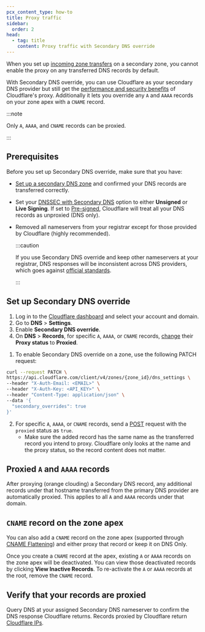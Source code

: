 ```yaml
---
pcx_content_type: how-to
title: Proxy traffic
sidebar:
  order: 2
head:
  - tag: title
    content: Proxy traffic with Secondary DNS override
---
```



When you set up [incoming zone transfers](/dns/zone-setups/zone-transfers/cloudflare-as-secondary/setup/) on a secondary zone, you cannot enable the proxy on any transferred DNS records by default.

With Secondary DNS override, you can use Cloudflare as your secondary DNS provider but still get the [performance and security benefits](/learning-paths/get-started/concepts/how-cloudflare-works/#benefits) of Cloudflare's proxy. Additionally it lets you override any `A` and `AAAA` records on your zone apex with a `CNAME` record.

:::note

Only `A`, `AAAA`, and `CNAME` records can be proxied.

:::

## Prerequisites

Before you set up Secondary DNS override, make sure that you have:

- [Set up a secondary DNS zone](/dns/zone-setups/zone-transfers/cloudflare-as-secondary/setup/) and confirmed your DNS records are transferred correctly.
- Set your [DNSSEC with Secondary DNS](https://dash.cloudflare.com/?to=/:account/:zone/dns/settings/) option to either **Unsigned** or **Live Signing**. If set to [Pre-signed](/dns/zone-setups/zone-transfers/cloudflare-as-secondary/dnssec-for-secondary/#set-up-pre-signed-dnssec), Cloudflare will treat all your DNS records as unproxied (DNS only).
- Removed all nameservers from your registrar except for those provided by Cloudflare (highly recommended).

  :::caution

  If you use Secondary DNS override and keep other nameservers at your registrar, DNS responses will be inconsistent across DNS providers, which goes against [official standards](https://www.iana.org/help/nameserver-requirements).

  :::

## Set up Secondary DNS override

<Tabs syncKey="dashPlusAPI"> <TabItem label="Dashboard">

1. Log in to the [Cloudflare dashboard](https://dash.cloudflare.com/login) and select your account and domain.
2. Go to **DNS** > **Settings**.
3. Enable **Secondary DNS override**.
4. On **DNS** > **Records**, for specific `A`, `AAAA`, or `CNAME` records, [change](/dns/manage-dns-records/how-to/create-dns-records/#edit-dns-records) their **Proxy status** to **Proxied**.

</TabItem> <TabItem label="API">

1. To enable Secondary DNS override on a zone, use the following PATCH request:

```bash
curl --request PATCH \
https://api.cloudflare.com/client/v4/zones/{zone_id}/dns_settings \
--header "X-Auth-Email: <EMAIL>" \
--header "X-Auth-Key: <API_KEY>" \
--header "Content-Type: application/json" \
--data '{
  "secondary_overrides": true
}'
```

2. For specific `A`, `AAAA`, or `CNAME` records, send a [POST](/api/operations/dns-records-for-a-zone-create-dns-record) request with the `proxied` status as `true`.
   - Make sure the added record has the same name as the transferred record you intend to proxy. Cloudflare only looks at the name and the proxy status, so the record content does not matter.

</TabItem> </Tabs>

## Proxied `A` and `AAAA` records

After proxying (orange clouding) a Secondary DNS record, any additional records under that hostname transferred from the primary DNS provider are automatically proxied. This applies to all `A` and `AAAA` records under that domain.

## `CNAME` record on the zone apex

You can also add a `CNAME` record on the zone apex (supported through [CNAME Flattening](/dns/cname-flattening/)) and either proxy that record or keep it on DNS Only.

Once you create a `CNAME` record at the apex, existing `A` or `AAAA` records on the zone apex will be deactivated. You can view those deactivated records by clicking **View Inactive Records**. To re-activate the `A` or `AAAA` records at the root, remove the `CNAME` record.

## Verify that your records are proxied

Query DNS at your assigned Secondary DNS nameserver to confirm the DNS response Cloudflare returns. Records proxied by Cloudflare return [Cloudflare IPs](https://www.cloudflare.com/ips/).
